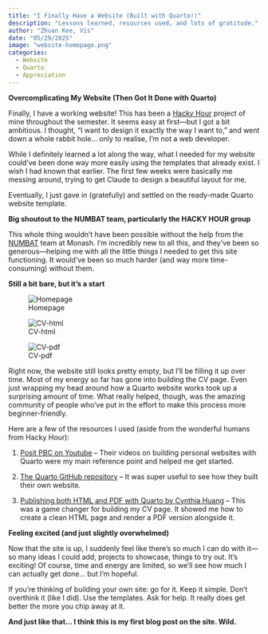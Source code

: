 ```yaml
---
title: "I Finally Have a Website (Built with Quarto!)"
description: "Lessons learned, resources used, and lots of gratitude."
author: "Zhuan Kee, Vis"
date: "05/29/2025"
image: "website-homepage.png"
categories:
  - Website
  - Quarto
  - Appreciation
---
```


**Overcomplicating My Website (Then Got It Done with Quarto)**

Finally, I have a working website! This has been a [Hacky Hour](https://numbat.space/hacky-hour/) project of mine throughout the semester. It seems easy at first—but I got a bit ambitious. I thought, “I want to design it exactly the way I want to,” and went down a whole rabbit hole... only to realise, I’m not a web developer.

While I definitely learned a lot along the way, what I needed for my website could’ve been done way more easily using the templates that already exist. I wish I had known that earlier. The first few weeks were basically me messing around, trying to get Claude to design a beautiful layout for me. 

Eventually, I just gave in (gratefully) and settled on the ready-made Quarto website template.

**Big shoutout to the NUMBAT team, particularly the HACKY HOUR group**

This whole thing wouldn’t have been possible without the help from the [NUMBAT](https://numbat.space/) team at Monash. I’m incredibly new to all this, and they’ve been so generous—helping me with all the little things I needed to get this site functioning. It would’ve been so much harder (and way more time-consuming) without them.

**Still a bit bare, but it’s a start**

::: {layout="[1, 1], [1]"}
![Homepage](website-homepage.png)

![CV-html](website-cv.png)

![CV-pdf](website-cv-pdf.png)

:::

Right now, the website still looks pretty empty, but I’ll be filling it up over time. Most of my energy so far has gone into building the CV page. Even just wrapping my head around how a Quarto website works took up a surprising amount of time. What really helped, though, was the amazing community of people who’ve put in the effort to make this process more beginner-friendly.

Here are a few of the resources I used (aside from the wonderful humans from Hacky Hour):

1) [Posit PBC on Youtube](https://www.youtube.com/@PositPBC) – Their videos on building personal websites with Quarto were my main reference point and helped me get started. 

2) [The Quarto GitHub repository](https://github.com/quarto-dev/quarto-web) – It was super useful to see how they built their own website.

3) [Publishing both HTML and PDF with Quarto by Cynthia Huang](https://www.cynthiahqy.com/posts/cv-html-pdf/) – This was a game changer for building my CV page. It showed me how to create a clean HTML page and render a PDF version alongside it.

**Feeling excited (and just slightly overwhelmed)**

Now that the site is up, I suddenly feel like there’s so much I can do with it—so many ideas I could add, projects to showcase, things to try out. It’s exciting! Of course, time and energy are limited, so we’ll see how much I can actually get done… but I’m hopeful.

If you’re thinking of building your own site: go for it. Keep it simple. Don’t overthink it (like I did). Use the templates. Ask for help. It really does get better the more you chip away at it.

**And just like that... I think this is my first blog post on the site. Wild.**